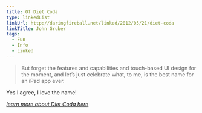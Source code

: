 ```yaml
---
title: Of Diet Coda
type: linkedList
linkUrl: http://daringfireball.net/linked/2012/05/21/diet-coda
linkTitle: John Gruber
tags:
  - Fun
  - Info
  - Linked
---
```


> But forget the features and capabilities and touch-based UI design for the moment, and let’s just celebrate what, to me, is the best name for an iPad app ever.

Yes I agree, I love the name!

_[learn more about Diet Coda here](http://panic.com/dietcoda/)_
